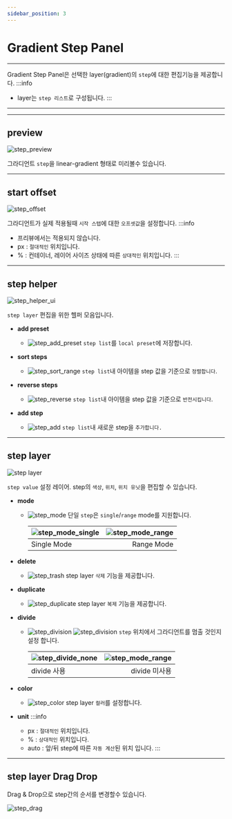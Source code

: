 ```yaml
---
sidebar_position: 3
---
```




# Gradient Step Panel

<hr/>

Gradient Step Panel은 선택한 layer(gradient)의 ```step```에 대한 편집기능을 제공합니다.
:::info
* layer는 ```step 리스트```로 구성됩니다.
:::

<hr/>


<TOCInline toc={toc}/>

<hr/>

## preview
![step_preview](./img/step/step_preview.png)

그라디언트 ```step```을 linear-gradient 형태로 미리볼수 있습니다.


<hr/>

## start offset
![step_offset](./img/step/step_offset.png)

그라디언트가 실제 적용될때 ```시작 스텝```에 대한 ```오프셋값```을 설정합니다.
:::info
- 프리뷰에서는 적용되지 않습니다.
- px : ```절대적인``` 위치입니다.
- % : 컨테이너, 레이어 사이즈 상태에 따른 ```상대적인``` 위치입니다.
:::


<hr/>

## step helper
![step_helper_ui](./img/step/step_ui.png)

```step layer``` 편집을 위한 헬퍼 모음입니다.
 - **add preset**
	- ![step_add_preset](./img/step/step_add_preset.png) ```step list```를 ```local preset```에 저장합니다.

 - **sort steps**
	- ![step_sort_range](./img/step/step_sort_range.png) ```step list```내 아이템을 step 값을 기준으로 ```정렬합니다```.

 - **reverse steps**
   - ![step_reverse](./img/step/step_reverse.png) ```step list```내 아이템을 step 값을 기준으로 ```반전시킵니다```.

 - **add step**
	 - ![step_add](./img/step/step_add.png) ```step list```내 새로운 step을 ```추가합니다.```

<hr/>

## step layer
![step layer](./img/step/step_item.png)

```step value``` 설정 레이어. step의 ```색상```, ```위치```, ```위치 유닛```을 편집할 수 있습니다.

 - **mode**
   - ![step_mode](./img/step/step_mode.png) 단일 ```step```은  ```single```/```range``` mode를 지원합니다.

	  |![step_mode_single](./img/step/step_mode_single.png)|![step_mode_range](./img/step/step_mode_range.png)|
	  |:--|--:|
	  |Single Mode|Range Mode|

 - **delete**
	 - ![step_trash](./img/step/step_trash.png) step layer ```삭제``` 기능을 제공합니다.

 - **duplicate**
	 - ![step_duplicate](./img/step/step_duplicate.png) step layer ```복제``` 기능을 제공합니다.


 - **divide**
	  - ![step_division](./img/step/step_divide.png) ![step_division](./img/step/step_divide_on.png) ```step``` 위치에서 그라디언트를 멈출 것인지 설정 합니다.

		|![step_divide_none](./img/step/step_divide_none.png)|![step_mode_range](./img/step/step_divide_use.png)|
		|:--|--:|
		|divide 사용|divide 미사용|

 - **color**
 	  - ![step_color](./img/step/step_color.png) step layer ```컬러```를 설정합니다.

 - **unit**
	:::info
	- px : ```절대적인``` 위치입니다.
	- % : ```상대적인``` 위치입니다.
	- auto : 앞/뒤 step에 따른 ```자동 계산```된 위치 입니다.
	:::

<hr/>

## step layer Drag Drop
Drag & Drop으로 step간의 순서를 변경할수 있습니다.

![step_drag](./img/step/step_drag.png)
